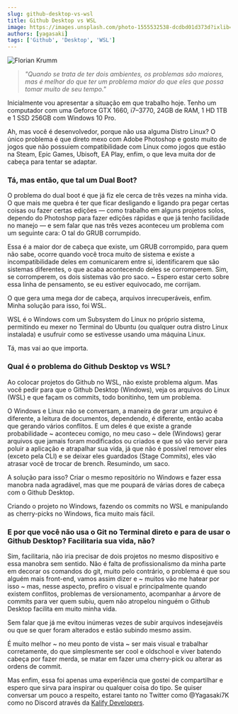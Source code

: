```yaml
---
slug: github-desktop-vs-wsl
title: Github Desktop vs WSL
image: https://images.unsplash.com/photo-1555532538-dcdbd01d373d?ixlib=rb-4.0.3&ixid=MnwxMjA3fDB8MHxwaG90by1wYWdlfHx8fGVufDB8fHx8&auto=format&fit=crop&w=964&q=80
authors: [yagasaki]
tags: ['Github', 'Desktop', 'WSL']
---
```


![](https://images.unsplash.com/photo-1555532538-dcdbd01d373d?ixlib=rb-4.0.3&ixid=MnwxMjA3fDB8MHxwaG90by1wYWdlfHx8fGVufDB8fHx8&auto=format&fit=crop&w=964&q=80 "Florian Krumm")

> _"Quando se trata de ter dois ambientes, os problemas são maiores, mas é melhor do que ter um problema maior do que eles que possa tomar muito de seu tempo."_

Inicialmente vou apresentar a situação em que trabalho hoje. Tenho um computador com uma Geforce GTX 1660, i7–3770, 24GB de RAM, 1 HD 1TB e 1 SSD 256GB com Windows 10 Pro.

Ah, mas você é desenvolvedor, porque não usa alguma Distro Linux?
O único problema é que direto mexo com Adobe Photoshop e gosto muito de jogos que não possuiem compatibilidade com Linux como jogos que estão na Steam, Epic Games, Ubisoft, EA Play, enfim, o que leva muita dor de cabeça para tentar se adaptar.

### Tá, mas então, que tal um Dual Boot?

O problema do dual boot é que já fiz ele cerca de três vezes na minha vida. O que mais me quebra é ter que ficar desligando e ligando pra pegar certas coisas ou fazer certas edições — como trabalho em alguns projetos solos, dependo do Photoshop para fazer edições rápidas e que já tenho facilidade no manejo — e sem falar que nas três vezes aconteceu um problema com um seguinte cara: O tal do GRUB corrumpido.

Essa é a maior dor de cabeça que existe, um GRUB corrompido, para quem não sabe, ocorre quando você troca muito de sistema e existe a incompatibilidade deles em comunicarem entre si, identificarem que são sistemas diferentes, o que acaba acontecendo deles se corromperem. Sim, se corromperem, os dois sistemas vão pro saco. ~ Espero estar certo sobre essa linha de pensamento, se eu estiver equivocado, me corrijam.

O que gera uma mega dor de cabeça, arquivos inrecuperáveis, enfim. Minha solução para isso, foi WSL.

WSL é o Windows com um Subsystem do Linux no próprio sistema, permitindo eu mexer no Terminal do Ubuntu (ou qualquer outra distro Linux instalada) e usufruir como se estivesse usando uma máquina Linux.

Tá, mas vai ao que importa.

### Qual é o problema do Github Desktop vs WSL?

Ao colocar projetos do Github no WSL, não existe problema algum. Mas você pedir para que o Github Desktop (Windows), veja os arquivos do Linux (WSL) e que façam os commits, todo bonitinho, tem um problema.

O Windows e Linux não se conversam, a maneira de gerar um arquivo é diferente, a leitura de documentos, dependendo, é diferente, então acaba que gerando vários conflitos. E um deles é que existe a grande probabilidade ~ aconteceu comigo, no meu caso ~ dele (Windows) gerar arquivos que jamais foram modificados ou criados e que só vão servir para poluir a aplicação e atrapalhar sua vida, já que não é possível remover eles (exceto pela CLI) e se deixar eles guardados (Stage Commits), eles vão atrasar você de trocar de brench. Resumindo, um saco.

A solução para isso? Criar o mesmo repositório no Windows e fazer essa manobra nada agradável, mas que me poupará de várias dores de cabeça com o Github Desktop.

Criando o projeto no Windows, fazendo os commits no WSL e manipulando as cherry-picks no Windows, fica muito mais fácil.

### E por que você não usa o Git no Terminal direto e para de usar o Github Desktop? Facilitaria sua vida, não?

Sim, facilitaria, não iria precisar de dois projetos no mesmo dispositivo e essa manobra sem sentido. Não é falta de profissionalismo da minha parte em decorar os comandos do git, muito pelo contrário, o problema é que sou alguém mais front-end, vamos assim dizer e ~ muitos vão me hatear por isso ~ mas, nesse aspecto, prefiro o visual e principalmente quando existem conflitos, problemas de versionamento, acompanhar a árvore de commits para ver quem subiu, quem não atropelou ninguém o Github Desktop facilita em muito minha vida.

Sem falar que já me evitou inúmeras vezes de subir arquivos indesejavéis ou que se quer foram alterados e estão subindo mesmo assim.

É muito melhor ~ no meu ponto de vista ~ ser mais visual e trabalhar corretamente, do que simplesmente ser cool e oldschool e viver batendo cabeça por fazer merda, se matar em fazer uma cherry-pick ou alterar as ordens de commit.

Mas enfim, essa foi apenas uma experiência que gostei de compartilhar e espero que sirva para inspirar ou qualquer coisa do tipo. Se quiser conversar um pouco a respeito, estarei tanto no Twitter como @Yagasaki7K como no Discord através da [Kalify Developers](https://discord.gg/jhSepmE7nN?ref=yagasaki.dev/blog).
